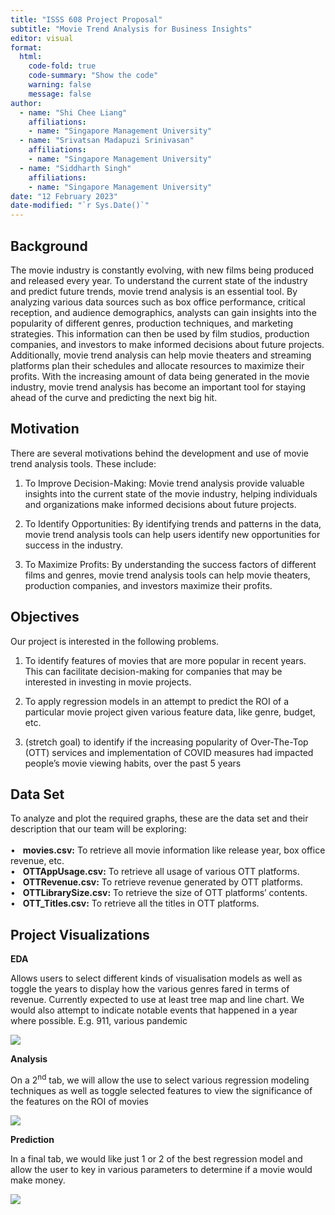 ```yaml
---
title: "ISSS 608 Project Proposal"
subtitle: "Movie Trend Analysis for Business Insights"
editor: visual
format:
  html:
    code-fold: true
    code-summary: "Show the code"
    warning: false
    message: false
author:
  - name: "Shi Chee Liang"
    affiliations:
    - name: "Singapore Management University"
  - name: "Srivatsan Madapuzi Srinivasan"
    affiliations:
    - name: "Singapore Management University"
  - name: "Siddharth Singh"
    affiliations:
    - name: "Singapore Management University"
date: "12 February 2023"
date-modified: "`r Sys.Date()`"
---
```


## **Background**

The movie industry is constantly evolving, with new films being produced and released every year. To understand the current state of the industry and predict future trends, movie trend analysis is an essential tool. By analyzing various data sources such as box office performance, critical reception, and audience demographics, analysts can gain insights into the popularity of different genres, production techniques, and marketing strategies. This information can then be used by film studios, production companies, and investors to make informed decisions about future projects. Additionally, movie trend analysis can help movie theaters and streaming platforms plan their schedules and allocate resources to maximize their profits. With the increasing amount of data being generated in the movie industry, movie trend analysis has become an important tool for staying ahead of the curve and predicting the next big hit.

## **Motivation**

There are several motivations behind the development and use of movie trend analysis tools. These include:

1.  To Improve Decision-Making: Movie trend analysis provide valuable insights into the current state of the movie industry, helping individuals and organizations make informed decisions about future projects.

2.  To Identify Opportunities: By identifying trends and patterns in the data, movie trend analysis tools can help users identify new opportunities for success in the industry.

3.  To Maximize Profits: By understanding the success factors of different films and genres, movie trend analysis tools can help movie theaters, production companies, and investors maximize their profits.

## **Objectives**

Our project is interested in the following problems.

1.	To identify features of movies that are more popular in recent years. This can facilitate decision-making for companies that may be interested in investing in movie projects.

2.	To apply regression models in an attempt to predict the ROI of a particular movie project given various feature data, like genre, budget, etc.

3.	(stretch goal) to identify if the increasing popularity of Over-The-Top (OTT) services and implementation of COVID measures had impacted people's movie viewing habits, over the past 5 years

## **Data Set**

To analyze and plot the required graphs, these are the data set and their description that our team will be exploring:\
\
•   **movies.csv:** To retrieve all movie information like release year, box office revenue, etc.\
•   **OTTAppUsage.csv:** To retrieve all usage of various OTT platforms.\
•   **OTTRevenue.csv:** To retrieve revenue generated by OTT platforms.\
•   **OTTLibrarySize.csv:** To retrieve the size of OTT platforms' contents.\
•   **OTT_Titles.csv:** To retrieve all the titles in OTT platforms.

## **Project Visualizations**

**EDA**

Allows users to select different kinds of visualisation models as well as toggle the years to display how the various genres fared in terms of revenue. Currently expected to use at least tree map and line chart. We would also attempt to indicate notable events that happened in a year where possible. E.g. 911, various pandemic

![](images/image-1727258532.png)

**Analysis**

On a 2^nd^ tab, we will allow the use to select various regression modeling techniques as well as toggle selected features to view the significance of the features on the ROI of movies

![](images/image-407610073.png)

**Prediction**

In a final tab, we would like just 1 or 2 of the best regression model and allow the user to key in various parameters to determine if a movie would make money.

![](images/image-713648296.png)



